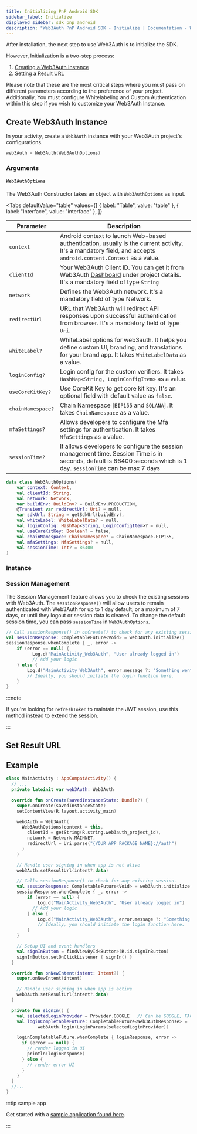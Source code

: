 ```yaml
---
title: Initializing PnP Android SDK
sidebar_label: Initialize
displayed_sidebar: sdk_pnp_android
description: "Web3Auth PnP Android SDK - Initialize | Documentation - Web3Auth"
---
```




After installation, the next step to use Web3Auth is to initialize the SDK.

However, Initialization is a two-step process:

1. [Creating a Web3Auth Instance](#create-web3auth-instance)
2. [Setting a Result URL](#set-result-url)

Please note that these are the most critical steps where you must pass on different parameters
according to the preference of your project. Additionally, You must configure Whitelabeling and
Custom Authentication within this step if you wish to customize your Web3Auth Instance.

## Create Web3Auth Instance

In your activity, create a `Web3Auth` instance with your Web3Auth project's configurations.

```kotlin
web3Auth = Web3Auth(Web3AuthOptions)
```

### Arguments

#### `Web3AuthOptions`

The Web3Auth Constructor takes an object with `Web3AuthOptions` as input.

<Tabs
  defaultValue="table"
  values={[
    { label: "Table", value: "table" },
    { label: "Interface", value: "interface" },
  ]}
>

<TabItem value="table">

| Parameter         | Description                                                                                                                                                         |
| ----------------- | ------------------------------------------------------------------------------------------------------------------------------------------------------------------- |
| `context`         | Android context to launch Web-based authentication, usually is the current activity. It's a mandatory field, and accepts `android.content.Context` as a value.      |
| `clientId`        | Your Web3Auth Client ID. You can get it from Web3Auth [Dashboard](https://dashboard.web3auth.io/) under project details. It's a mandatory field of type `String`    |
| `network`         | Defines the Web3Auth network. It's a mandatory field of type Network.                                                                                               |
| `redirectUrl`     | URL that Web3Auth will redirect API responses upon successful authentication from browser. It's a mandatory field of type `Uri`.                                    |
| `whiteLabel?`     | WhiteLabel options for web3auth. It helps you define custom UI, branding, and translations for your brand app. It takes `WhiteLabelData` as a value.                |
| `loginConfig?`    | Login config for the custom verifiers. It takes `HashMap<String, LoginConfigItem>` as a value.                                                                      |
| `useCoreKitKey?`  | Use CoreKit Key to get core kit key. It's an optional field with default value as `false`.                                                                          |
| `chainNamespace?` | Chain Namespace [`EIP155` and `SOLANA`]. It takes `ChainNamespace` as a value.                                                                                      |
| `mfaSettings?`    | Allows developers to configure the Mfa settings for authentication. It takes `MfaSettings` as a value.                                                              |
| `sessionTime?`    | It allows developers to configure the session management time. Session Time is in seconds, default is 86400 seconds which is 1 day. `sessionTime` can be max 7 days |

</TabItem>

<TabItem value="interface">

```kotlin
data class Web3AuthOptions(
    var context: Context,
    val clientId: String,
    val network: Network,
    var buildEnv: BuildEnv? = BuildEnv.PRODUCTION,
    @Transient var redirectUrl: Uri? = null,
    var sdkUrl: String = getSdkUrl(buildEnv),
    val whiteLabel: WhiteLabelData? = null,
    val loginConfig: HashMap<String, LoginConfigItem>? = null,
    val useCoreKitKey: Boolean? = false,
    val chainNamespace: ChainNamespace? = ChainNamespace.EIP155,
    val mfaSettings: MfaSettings? = null,
    val sessionTime: Int? = 86400
)
```

</TabItem>

</Tabs>

### Instance

<Initialization />

### Session Management

The Session Management feature allows you to check the existing sessions with Web3Auth. The
`sessionResponse()` will allow users to remain authenticated with Web3Auth for up to 1 day default,
or a maximum of 7 days, or until they logout or session data is cleared. To change the default
session time, you can pass `sessionTime` in `Web3AuthOptions`.

```kotlin
// Call sessionResponse() in onCreate() to check for any existing session.
val sessionResponse: CompletableFuture<Void> = web3Auth.initialize()
sessionResponse.whenComplete { _, error ->
    if (error == null) {
          Log.d("MainActivity_Web3Auth", "User already logged in")
          // Add your logic
    } else {
        Log.d("MainActivity_Web3Auth", error.message ?: "Something went wrong")
        // Ideally, you should initiate the login function here.
    }
}
```

:::note

If you're looking for `refreshToken` to maintain the JWT session, use this method instead to extend
the session.

:::

## Set Result URL

<SetResultUrl />

## Example

```kotlin
class MainActivity : AppCompatActivity() {
  // ...
  private lateinit var web3Auth: Web3Auth

  override fun onCreate(savedInstanceState: Bundle?) {
    super.onCreate(savedInstanceState)
    setContentView(R.layout.activity_main)

    web3Auth = Web3Auth(
      Web3AuthOptions(context = this,
        clientId = getString(R.string.web3auth_project_id),
        network = Network.MAINNET,
        redirectUrl = Uri.parse("{YOUR_APP_PACKAGE_NAME}://auth")
      )
    )

    // Handle user signing in when app is not alive
    web3Auth.setResultUrl(intent?.data)

    // Calls sessionResponse() to check for any existing session.
    val sessionResponse: CompletableFuture<Void> = web3Auth.initialize()
    sessionResponse.whenComplete { _, error ->
        if (error == null) {
            Log.d("MainActivity_Web3Auth", "User already logged in")
          // Add your logic
        } else {
            Log.d("MainActivity_Web3Auth", error.message ?: "Something went wrong")
            // Ideally, you should initiate the login function here.
        }
    }

    // Setup UI and event handlers
    val signInButton = findViewById<Button>(R.id.signInButton)
    signInButton.setOnClickListener { signIn() }
  }

  override fun onNewIntent(intent: Intent?) {
    super.onNewIntent(intent)

    // Handle user signing in when app is active
    web3Auth.setResultUrl(intent?.data)
  }

  private fun signIn() {
    val selectedLoginProvider = Provider.GOOGLE   // Can be GOOGLE, FACEBOOK, TWITCH etc.
    val loginCompletableFuture: CompletableFuture<Web3AuthResponse> =
            web3Auth.login(LoginParams(selectedLoginProvider))

    loginCompletableFuture.whenComplete { loginResponse, error ->
      if (error == null) {
        // render logged in UI
        println(loginResponse)
      } else {
        // render error UI
      }
    }
  }
  //...
}
```

:::tip sample app

Get started with a
[sample application found here](/examples?product=Plug+and+Play&sdk=Plug+and+Play+Android+SDK).

:::
